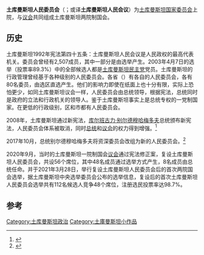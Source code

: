 {{模板:Politics of Turkmenistan}}

'''土库曼斯坦人民委员会'''（{{lang-tk|Halk Maslahaty}}；或译'''土库曼斯坦人民会议'''）为[[土库曼斯坦|土库曼斯坦]][[国家委员会_(土库曼斯坦)|国家委员会]]上院，与[[议会_(土库曼斯坦)|议会]]共同组成土库曼斯坦两院制国会。

==历史==
土库曼斯坦1992年宪法第四十五条：土库曼斯坦人民会议是人民政权的最高代表机关。委员会曾经有2,507成员，其中一部分是由选举产生。2003年4月7日的选举（投票率89.3%）中的全部候选人都是[[土库曼斯坦民主党|土库曼斯坦民主党]]党员。土库曼斯坦的行政管理曾经基于各种级别的人民委员会。各省（{{lang-tk|welaýat}}）有各自的人民委员会，各有80名委员，由选区直选产生。他们的影响力即使在纸面上也十分有限，实际上恐怕更少，如同土库曼斯坦议会一样，人民委员会由总统领导，根据宪法，总统同时是政府的立法和行政机关的领导人。鉴于土库曼斯坦事实上是总统专权的一党制国家。在更低的行政级别，区和市都有人民委员会。

2008年，土库曼斯坦通过新宪法，[[库尔班古力·别尔德穆哈梅多夫|库尔班古力·别尔德穆哈梅多夫]]总统颁布新宪法，人民委员会体系被取消，同时[[土库曼斯坦总统|总统]]和[[土库曼斯坦议会|议会]]的权力得到增强。<ref>{{cite news|title=Turkmenistan approves new constitution to increase president’s powers|url=http://english.pravda.ru/news/world/26-09-2008/106469-turkmenistan-0/#.U9LH7ahT6j4|accessdate=2014-07-25|newspaper=Pravda|date=2008-09-26|language=en|archive-date=2014-07-29|archive-url=https://web.archive.org/web/20140729184950/http://english.pravda.ru/news/world/26-09-2008/106469-turkmenistan-0/#.U9LH7ahT6j4|dead-url=no}}</ref>

2017年10月，总统别尔德穆哈梅多夫将资深委员会改组为新的人民委员会。<ref>{{cite web|url=https://www.rferl.org/a/turkmenistan-elders-council-transformed-people-s-gurbanguly/28784699.html|title=土库曼斯坦资深委员会将改组为人民委员会|website=欧洲自由电台|access-date=2021-03-30|archive-date=2021-06-09|archive-url=https://web.archive.org/web/20210609000141/https://www.rferl.org/a/turkmenistan-elders-council-transformed-people-s-gurbanguly/28784699.html}}</ref>

2020年9月，当时的土库曼斯坦一院制国会[[议会_(土库曼斯坦)|议会]]通过宪法修正案，复设土库曼斯坦人民委员会，共设56个席位，其中48名成员通过选举方式产生，8名成员由总统任命。并于2021年3月28日，举行复设土库曼斯坦人民委员会后的首次两院国会选举，据土库曼斯坦中央选举委员会公布的选举信息，复设后的首次土库曼斯坦人民委员会选举共有112名候选人竞争48个席位，注册选民投票率达98.7%。

==参考==
{{Reflist}}

[[Category:土库曼斯坦政治|Category:土库曼斯坦政治]]
[[Category:土庫曼斯坦小作品|Category:土庫曼斯坦小作品]]